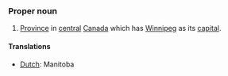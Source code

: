 ===Proper noun===
#[[Province]] in [[central]] [[Canada]] which has [[Winnipeg]] as its [[capital]].
====Translations====
*[[Dutch]]: Manitoba